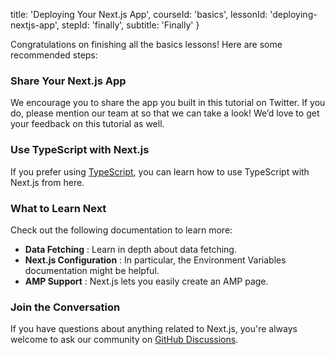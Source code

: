 
  title: 'Deploying Your Next.js App',
  courseId: 'basics',
  lessonId: 'deploying-nextjs-app',
  stepId: 'finally',
  subtitle: 'Finally'
}

Congratulations on finishing all the basics lessons! Here are some recommended steps:

### Share Your Next.js App

We encourage you to share the app you built in this tutorial on Twitter. If you do, please mention our team at <TwitterLink /> so that we can take a look! We’d love to get your feedback on this tutorial as well.

### Use TypeScript with Next.js

If you prefer using [TypeScript](https://www.typescriptlang.org/), you can learn <Link href="/learn/excel/typescript"><a>how to use TypeScript with Next.js from here</a></Link>.

### What to Learn Next

Check out the following documentation to learn more:

- <Link href="/docs/[...slug]" as="/docs/basic-features/data-fetching">
    <a>
      <strong>Data Fetching</strong>
    </a>
  </Link>
  : Learn in depth about data fetching.
- <Link
    href="/docs/[...slug]"
    as="/docs/api-reference/next.config.js/introduction"
  >
    <a>
      <strong>Next.js Configuration</strong>
    </a>
  </Link>
  : In particular, the <Link
    href="/docs/[...slug]"
    as="/docs/api-reference/next.config.js/environment-variables"
  >
    <a>Environment Variables</a>
  </Link> documentation might be helpful.
- <Link
    href="/docs/[...slug]"
    as="/docs/advanced-features/amp-support/introduction"
  >
    <a>
      <strong>AMP Support</strong>
    </a>
  </Link>
  : Next.js lets you easily create an AMP page.

### Join the Conversation

If you have questions about anything related to Next.js, you're always welcome to ask our community on [GitHub Discussions](https://github.com/zeit/next.js/discussions).

